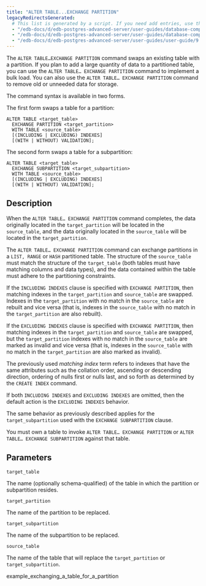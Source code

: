 ```yaml
---
title: "ALTER TABLE...EXCHANGE PARTITION"
legacyRedirectsGenerated:
  # This list is generated by a script. If you need add entries, use the `legacyRedirects` key.
  - "/edb-docs/d/edb-postgres-advanced-server/user-guides/database-compatibility-for-oracle-developers-guide/9.6/Database_Compatibility_for_Oracle_Developers_Guide_v9.6.1.109.html"
  - "/edb-docs/d/edb-postgres-advanced-server/user-guides/database-compatibility-for-oracle-developers-guide/9.5/Database_Compatibility_for_Oracle_Developers_Guide.1.334.html"
  - "/edb-docs/d/edb-postgres-advanced-server/user-guides/user-guide/9.5/EDB_Postgres_Enterprise_Guide.1.058.html"
---
```


<div id="alter_table_exchange_partition" class="registered_link"></div>

The `ALTER TABLE…EXCHANGE PARTITION` command swaps an existing table with a partition. If you plan to add a large quantity of data to a partitioned table, you can use the `ALTER TABLE… EXCHANGE PARTITION` command to implement a bulk load. You can also use the `ALTER TABLE… EXCHANGE PARTITION` command to remove old or unneeded data for storage.

The command syntax is available in two forms.

The first form swaps a table for a partition:

```text
ALTER TABLE <target_table>
  EXCHANGE PARTITION <target_partition>
  WITH TABLE <source_table>
  [(INCLUDING | EXCLUDING) INDEXES]
  [(WITH | WITHOUT) VALIDATION];
```

The second form swaps a table for a subpartition:

```text
ALTER TABLE <target_table>
  EXCHANGE SUBPARTITION <target_subpartition>
  WITH TABLE <source_table>
  [(INCLUDING | EXCLUDING) INDEXES]
  [(WITH | WITHOUT) VALIDATION];
```

## Description

When the `ALTER TABLE… EXCHANGE PARTITION` command completes, the data originally located in the `target_partition` will be located in the `source_table`, and the data originally located in the `source_table` will be located in the `target_partition`.

The `ALTER TABLE… EXCHANGE PARTITION` command can exchange partitions in a `LIST, RANGE` or `HASH` partitioned table. The structure of the `source_table` must match the structure of the `target_table` (both tables must have matching columns and data types), and the data contained within the table must adhere to the partitioning constraints.

If the `INCLUDING INDEXES` clause is specified with `EXCHANGE PARTITION`, then matching indexes in the `target_partition` and `source_table` are swapped. Indexes in the `target_partition` with no match in the `source_table` are rebuilt and vice versa (that is, indexes in the `source_table` with no match in the `target_partition` are also rebuilt).

If the `EXCLUDING INDEXES` clause is specified with `EXCHANGE PARTITION`, then matching indexes in the `target_partition` and `source_table` are swapped, but the `target_partition` indexes with no match in the `source_table` are marked as invalid and vice versa (that is, indexes in the `source_table` with no match in the `target_partition` are also marked as invalid).

The previously used *matching index* term refers to indexes that have the same attributes such as the collation order, ascending or descending direction, ordering of nulls first or nulls last, and so forth as determined by the `CREATE INDEX` command.

If both `INCLUDING INDEXES` and `EXCLUDING INDEXES` are omitted, then the default action is the `EXCLUDING INDEXES` behavior.

The same behavior as previously described applies for the `target_subpartition` used with the `EXCHANGE SUBPARTITION` clause.

You must own a table to invoke `ALTER TABLE… EXCHANGE PARTITION` or `ALTER TABLE… EXCHANGE SUBPARTITION` against that table.

## Parameters

`target_table`

 The name (optionally schema-qualified) of the table in which the partition or subpartition resides.

`target_partition`

 The name of the partition to be replaced.

`target_subpartition`

 The name of the subpartition to be replaced.

`source_table`

 The name of the table that will replace the `target_partition` or `target_subpartition`.

<div class="toctree" maxdepth="3">

example_exchanging_a_table_for_a_partition

</div>

